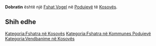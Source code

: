 {{Fshat në Kosovës
 | Emri                = Dobratin
| sqi_N_name = Dobratin
| sqi_N_FULL_NAME_RO = Dobratin
| sqi_N_FULL_NAME_ND_RO = Dobratin
| sqi_N_SORT_NAME_RG = DOBRATIN
| sqi_N_FULL_NAME_RG = Dobratin
| sqi_N_FULL_NAME_ND_RG = Dobratin
| sqi_V_name = Gegaj
| sqi_V_FULL_NAME_RO = Gegaj Dobratini Miratë
| sqi_V_FULL_NAME_ND_RO = Gegaj Dobratini Mirate
| sqi_V_SORT_NAME_RG = GEGAJ DOBRATINI MIRATE
| sqi_V_FULL_NAME_RG = Gegaj Dobratini Miratë
| sqi_V_FULL_NAME_ND_RG = Gegaj Dobratini Mirate
| srp_N_name = Dobrotin
| srp_N_FULL_NAME_RO = Dobrotin
| srp_N_FULL_NAME_ND_RO = Dobrotin
| srp_N_SORT_NAME_RG = DOBROTIN
| srp_N_FULL_NAME_RG = Dobrotin
| srp_N_FULL_NAME_ND_RG = Dobrotin
| srp_NS_name = Добротин
| srp_NS_FULL_NAME_RO = Добротин
| srp_NS_FULL_NAME_ND_RO = Добротин
| srp_NS_SORT_NAME_RG = ДОБРОТИН
| srp_NS_FULL_NAME_RG = Добротин
| srp_NS_FULL_NAME_ND_RG = Добротин

 | Emri (Rasa dhanore) = 
 | Figura              = 
 | Shteti              = Kosovo
 | Komuna              = Podujevë
 | Kodi postar         = 
 | Sipërfaqja          = 

 | Popullsia           = 

 | Regj. i popullsisë  = 
 | Dend. e popullsisë  = 
 | Faqja zyrtare       = 
 <!--- Koordinatat ----> 
 | Gjerësia            = 42.967613
 | Gjatësia            = 21.128458
 | Lartësia            = 
}}
'''Dobratin''' është një [[Fshat Vogel]] në [[Podujevë]] të [[Kosovës]].

<!-- == Gjeografia == -->
<!-- == Historia == -->
<!-- == Demografia == -->
== Shih edhe ==
{{Komuna Podujevë}}
{{Kosovo-Administrata-Cung}}

[[Kategoria:Fshatra në Kosovës]]
[[Kategoria:Fshatra në Kommunes Podujevë]]
[[Kategoria:Vendbanime në Kosovës]]